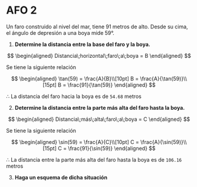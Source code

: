 # AFO 2

Un faro construido al nivel del mar, tiene 91 metros de alto. Desde su cima, el ángulo de depresión a una boya mide 59°.

1. **Determine la distancia entre la base del faro y la boya.**

<Solution>

<SmartFigure
	src="/inacap/mvfm01/images/fig150.svg"
	alt="Representación de faro y boya"
	caption="Representación de faro y boya"
	size="large"
/>

$$
\begin{aligned}
    Distancia\;horizontal\;faro\;a\;boya = B
\end{aligned}
$$

Se tiene la siguiente relación

$$
\begin{aligned}
    \tan(59) = \frac{A}{B}\\[10pt]
    B = \frac{A}{\tan(59)}\\[15pt]
    B = \frac{91}{\tan(59)}
\end{aligned}
$$

<SmartFigure
	src="/inacap/mvfm01/images/fig151.png"
	alt="Cálculo distancia horizontal faro a boya"
	caption="Cálculo distancia horizontal faro a boya"
	size="large"
/>

$\therefore$ La distancia del faro hacia la boya es de `54.68` metros
</Solution>

2. **Determine la distancia entre la parte más alta del faro hasta la boya.**
<Solution>

<SmartFigure
	src="/inacap/mvfm01/images/fig150.svg"
	alt="Representación de faro y boya"
	caption="Representación de faro y boya"
	size="large"
/>

$$
\begin{aligned}
    Distancia\;más\;alta\;faro\;a\;boya = C
\end{aligned}
$$

Se tiene la siguiente relación

$$
\begin{aligned}
    \sin(59) = \frac{A}{C}\\[10pt]
    C = \frac{A}{\sin(59)}\\[15pt]
    C = \frac{91}{\sin(59)}
\end{aligned}
$$

<SmartFigure
	src="/inacap/mvfm01/images/fig152.png"
	alt="Cálculo distancia más alta faro a boya"
	caption="Cálculo distancia más alta faro a boya"
	size="large"
/>

$\therefore$ La distancia entre la parte más alta del faro hasta la boya es de `106.16` metros
</Solution>

3. **Haga un esquema de dicha situación**

<Solution>

<SmartFigure
	src="/inacap/mvfm01/images/fig153.png"
	alt="Cálculo para esquema situación"
	caption="Cálculo para esquema situación"
	size="large"
/>

<SmartFigure
	src="/inacap/mvfm01/images/fig154.svg"
	alt="Esquema faro-boya"
	caption="Esquema faro-boya"
	lightbox={true}
	size="large"
/>
</Solution>